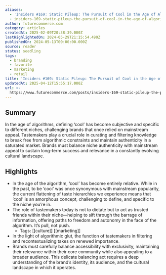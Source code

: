 ```yaml
---
aliases:
  - 'Insiders #169: Static Pileup: The Pursuit of Cool in the Age of Algorithms'
  - insiders-169-static-pileup-the-pursuit-of-cool-in-the-age-of-algorithms
author: futurecommerce.com
category: articles
createdAt: 2025-02-09T20:38:39.000Z
lastHighlightedOn: 2024-05-29T21:15:54.490Z
publishedOn: 2024-05-13T00:00:00.000Z
source: reader
status: seedling
tags:
  - branding
  - favorite
  - marketing
  - retail
title: 'Insiders #169: Static Pileup: The Pursuit of Cool in the Age of Algorithms'
updatedAt: 2025-04-12T15:55:17.000Z
url: >-
  https://www.futurecommerce.com/posts/insiders-169-static-pileup-the-pursuit-of-cool-in-the-age-of-algorithms
---
```

## Summary

In the age of algorithms, defining ‘cool’ has become subjective and specific to different niches, challenging brands that once relied on mainstream appeal. Tastemakers play a crucial role in curating and filtering knowledge to break free from algorithmic constraints and maintain authenticity in a saturated market. Brands must balance niche authenticity with mainstream appeal to sustain long-term success and relevance in a constantly evolving cultural landscape.

## Highlights

- In the age of the algorithm, ‘cool’ has become entirely relative. While in the past, to be ‘cool’ was once synonymous with mainstream popularity, the current flattening of taste hierarchies we experience means that ‘cool’ is an amorphous concept, challenging to define, and specific to the niche you’re in.
- The role of tastemakers today is not to dictate but to act as trusted friends within their niche—helping to sift through the barrage of information, offering paths to freedom and autonomy in the face of the algorithm. It’s pull, not push.
    - Tags: [[culture]] [[marketing]]
- In the light of algorithmic glut, the function of tastemakers in filtering and recontextualizing takes on renewed importance.
- Brands must carefully balance accessibility with exclusivity, maintaining their relevance within their core community while also appealing to a broader audience. This delicate balancing act requires a deep understanding of the brand’s identity, its audience, and the cultural landscape in which it operates.

